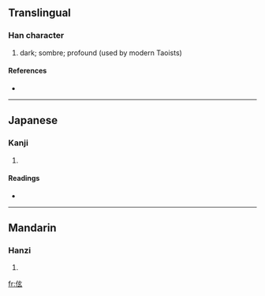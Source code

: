 ==Translingual==

===Han character===
{{Han char|rn=9|rad=人|as=05|sn=7|four=2023<sub>2</sub>|canj=人卜女戈 (OYVI)}}

# dark; sombre; profound (used by modern Taoists)

====References====
* {{Han ref|kx=0096.130|dkj=00463|dj=0204.170|hdz=10138.040|uh=4F2D|ud=20269|bh=CA66|bd=51814}}

----

==Japanese==

===Kanji===
{{ja-kanji|grade=|rs=人05}}

# {{defn|Japanese}}

====Readings====
* {{ja-readings|on=[[けん]] (ken), [[せん]] (sen)|kun=}}

----

==Mandarin==

===Hanzi===
{{cmn-hanzi|pin=[[xuán]] ([[xuan2]])|wg=[[hsüan]]<sup>2</sup>}}

# {{defn|Mandarin}}

[[fr:伭]]
